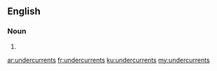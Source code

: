==English==

===Noun===
{{head|en}}

# {{plural of|undercurrent}}

[[ar:undercurrents]]
[[fr:undercurrents]]
[[ku:undercurrents]]
[[my:undercurrents]]